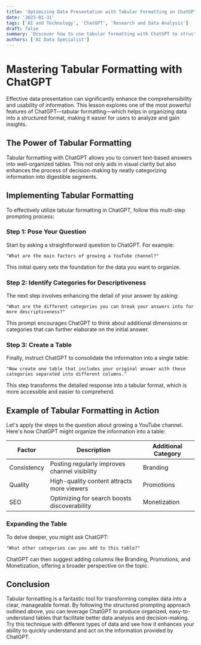 ```yaml
---
title: 'Optimizing Data Presentation with Tabular Formatting in ChatGPT'
date: '2023-01-31'
tags: ['AI and Technology', 'ChatGPT', 'Research and Data Analysis']
draft: false
summary: 'Discover how to use tabular formatting with ChatGPT to structure data effectively, making it easier to analyze and derive insights.'
authors: ['AI Data Specialist']
---
```


# Mastering Tabular Formatting with ChatGPT

Effective data presentation can significantly enhance the comprehensibility and usability of information. This lesson explores one of the most powerful features of ChatGPT—tabular formatting—which helps in organizing data into a structured format, making it easier for users to analyze and gain insights.

## The Power of Tabular Formatting

Tabular formatting with ChatGPT allows you to convert text-based answers into well-organized tables. This not only aids in visual clarity but also enhances the process of decision-making by neatly categorizing information into digestible segments.

## Implementing Tabular Formatting

To effectively utilize tabular formatting in ChatGPT, follow this multi-step prompting process:

### Step 1: Pose Your Question

Start by asking a straightforward question to ChatGPT. For example:

```plaintext
"What are the main factors of growing a YouTube channel?"
```

This initial query sets the foundation for the data you want to organize.

### Step 2: Identify Categories for Descriptiveness

The next step involves enhancing the detail of your answer by asking:

```plaintext
"What are the different categories you can break your answers into for more descriptiveness?"
```

This prompt encourages ChatGPT to think about additional dimensions or categories that can further elaborate on the initial answer.

### Step 3: Create a Table

Finally, instruct ChatGPT to consolidate the information into a single table:

```plaintext
"Now create one table that includes your original answer with these categories separated into different columns."
```

This step transforms the detailed response into a tabular format, which is more accessible and easier to comprehend.

## Example of Tabular Formatting in Action

Let's apply the steps to the question about growing a YouTube channel. Here's how ChatGPT might organize the information into a table:

| Factor      | Description                                   | Additional Category |
| ----------- | --------------------------------------------- | ------------------- |
| Consistency | Posting regularly improves channel visibility | Branding            |
| Quality     | High-quality content attracts more viewers    | Promotions          |
| SEO         | Optimizing for search boosts discoverability  | Monetization        |

### Expanding the Table

To delve deeper, you might ask ChatGPT:

```plaintext
"What other categories can you add to this table?"
```

ChatGPT can then suggest adding columns like Branding, Promotions, and Monetization, offering a broader perspective on the topic.

## Conclusion

Tabular formatting is a fantastic tool for transforming complex data into a clear, manageable format. By following the structured prompting approach outlined above, you can leverage ChatGPT to produce organized, easy-to-understand tables that facilitate better data analysis and decision-making. Try this technique with different types of data and see how it enhances your ability to quickly understand and act on the information provided by ChatGPT.

